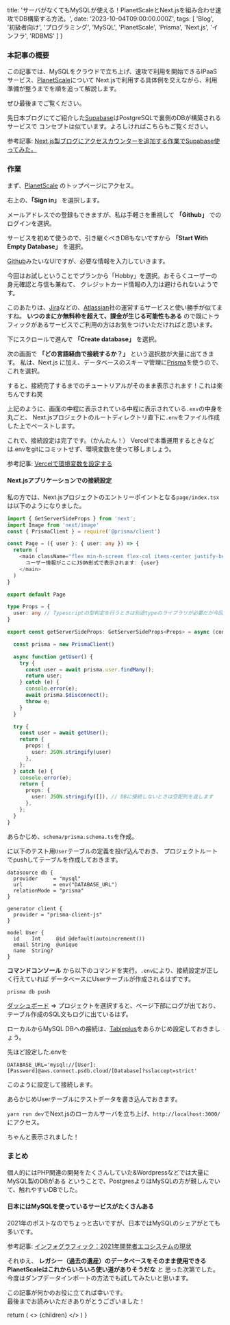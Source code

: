 
  title: 'サーバがなくてもMySQLが使える！PlanetScaleとNext.jsを組み合わせ速攻でDB構築する方法。',
  date: '2023-10-04T09:00:00.000Z',
  tags: [
    'Blog',
    '初級者向け',
    'プログラミング',
    'MySQL',
    'PlanetScale',
    'Prisma',
    'Next.js',
    'インフラ',
    'RDBMS'
  ]
}

### 本記事の概要

この記事では、MySQLをクラウドで立ち上げ、速攻で利用を開始できるIPaaSサービス、[PlanetScale](https://planetscale.com/)について
Next.jsで利用する具体例を交えながら、利用準備が整うまでを順を追って解説します。

ぜひ最後までご覧ください。

先日本ブログにてご紹介した[Supabase](https://supabase.com/)はPostgreSQLで裏側のDBが構築されるサービスで
コンセプトは似ています。よろしければこちらもご覧ください。

参考記事: [Next.js製ブログにアクセスカウンターを追加する作業でSupabase使ってみた。](https://moldspoon.jp/blog/posts/add-supabase-access-counter-to-blog)

### 作業

まず、[PlanetScale](https://planetscale.com/)
のトップページにアクセス。

右上の、**「Sign in」** を選択します。

<MdxImage month="202310" image="ps9.png" />

メールアドレスでの登録もできますが、私は手軽さを重視して **「Github」** でのログインを選択。

<MdxImage month="202310" image="ps1.png?n=0" />

サービスを初めて使うので、引き継ぐべきDBもないですから **「Start With Empty Database」** を選択。

<MdxImage month="202310" image="ps2.png" />

[Github](https://github.com/)みたいなUIですが、必要な情報を入力していきます。

<MdxImage month="202310" image="ps3.png" />

今回はお試しということでプランから「Hobby」を選択。おそらくユーザーの身元確認と与信も兼ねて、
クレジットカード情報の入力は避けられないようです。

<MdxImage month="202310" image="ps4.png" />

このあたりは、[Jira](https://www.atlassian.com/ja/software/jira)などの、[Atlassian](https://www.atlassian.com/ja)社の運営するサービスと使い勝手が似てますね。
**いつのまにか無料枠を超えて、課金が生じる可能性もある** ので既にトラフィックがあるサービスでご利用の方はお気をつけいただければと思います。

下にスクロールで進んで **「Create database」** を選択。

次の画面で **「どの言語経由で接続するか？」** という選択肢が大量に出てきます。
私は、Next.js に加え、データベースのスキーマ管理に[Prisma](https://www.prisma.io/stack)を使うので、これを選択。
<MdxImage month="202310" image="ps5.png" />

すると、接続完了するまでのチュートリアルがそのまま表示されます！これは楽ちんですね笑

<MdxImage month="202310" image="ps7.png" />

上記のように、画面の中程に表示されている中程に表示されている`.env`の中身を丸ごと、
Next.jsプロジェクトのルートディレクトリ直下に`.env`をファイル作成した上でペーストします。

これで、接続設定は完了です。（かんたん！）
Vercelで本番運用するときなどは.envをgitにコミットせず、環境変数を使って移しましょう。

参考記事: [Vercelで環境変数を設定する](https://www.snorerelax.com/posts/tech-vercel-environment/)

#### Next.jsアプリケーションでの接続設定

私の方では、Next.jsプロジェクトのエントリーポイントとなる`page/index.tsx`は以下のようになりました。

<CodeBlockTitle title="page/index.tsx" />

```typescript
import { GetServerSideProps } from 'next';
import Image from 'next/image'
const { PrismaClient } = require('@prisma/client')

const Page = ({ user }: { user: any }) => {
  return (
    <main className="flex min-h-screen flex-col items-center justify-between p-24">
      ユーザー情報がここにJSON形式で表示されます: {user}
    </main>
  )
}

export default Page

type Props = {
  user: any // Typescriptの型判定を行うときは別途typeのライブラリが必要だが今回は省略
}

export const getServerSideProps: GetServerSideProps<Props> = async (context) => {

  const prisma = new PrismaClient()

  async function getUser() {
    try {
      const user = await prisma.user.findMany();
      return user;
    } catch (e) {
      console.error(e);
      await prisma.$disconnect();
      throw e;
    }
  }

  try {
    const user = await getUser();
    return {
      props: {
        user: JSON.stringify(user)
      },
    };
  } catch (e) {
    console.error(e);
    return {
      props: {
        user: JSON.stringify([]), // DBに接続しないときは空配列を返します
      },
    };
  }
}

```

あらかじめ、`schema/prisma.schema.ts`を作成。

に以下のテスト用`User`テーブルの定義を投げ込んでおき、
プロジェクトルートでpushしてテーブルを作成しておきます。

```plain
datasource db {
  provider     = "mysql"
  url          = env("DATABASE_URL")
  relationMode = "prisma"
}

generator client {
  provider = "prisma-client-js"
}

model User {
  id    Int     @id @default(autoincrement())
  email String  @unique
  name  String?
}
```

**コマンドコンソール** から以下のコマンドを実行。`.env`により、接続設定が正しく行えていれば
データベースにUserテーブルが作成されるはずです。

```
prisma db push
```

[ダッシュボード](https://app.planetscale.com/) => プロジェクトを選択すると、ページ下部にログが出ており、
テーブル作成のSQL文もログに出ているはず。

ローカルからMySQL DBへの接続は、[Tableplus](https://tableplus.com/)をあらかじめ設定しておきましょう。

先ほど設定した.envを
```
DATABASE_URL='mysql://[User]:[Password]@aws.connect.psdb.cloud/[Database]?sslaccept=strict'
```

このように設定して接続します。
<MdxImage month="202310" image="ps6.png" />

あらかじめUserテーブルにテストデータを書き込んでおきます。
<MdxImage month="202310" image="ps8.png" />

`yarn run dev`でNext.jsのローカルサーバを立ち上げ、`http://localhost:3000/`にアクセス。

ちゃんと表示されました！
<MdxImage month="202310" image="ps10.png" />

### まとめ

個人的にはPHP関連の開発をたくさんしていた&Wordpressなどでは大量にMySQL製のDBがある
ということで、PostgresよりはMySQLの方が親しんでいて、触れやすいDBでした。

#### 日本にはMySQLを使っているサービスがたくさんある

2021年のポストなのでちょっと古いですが、日本ではMySQLのシェアがとても多いです。

参考記事: [インフォグラフィック：2021年開発者エコシステムの現状](https://www.jetbrains.com/ja-jp/lp/devecosystem-2021/databases/)

それゆえ、 **レガシー（過去の遺産）のデータベースをそのまま使用できるPlanetScaleはこれからいろいろ使い道がありそうだな** と
思った次第でした。今度はダンプデータインポートの方法でも試してみたいと思います。

この記事が何かのお役に立てれば幸いです。<br />
最後までお読みいただきありがとうございました！

  return (
    <Layout meta={meta}>
      <>
        {children}
      </>
    </Layout>
  )
}

